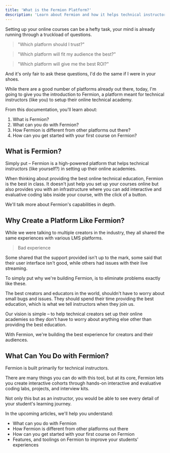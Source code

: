 ```yaml
---
title: 'What is the Fermion Platform?'
description: 'Learn about Fermion and how it helps technical instructors create online academies'
---
```


Setting up your online courses can be a hefty task, your mind is already running through a truckload of questions.

> "Which platform should I trust?"

> "Which platform will fit my audience the best?"

> "Which platform will give me the best ROI?"

And it's only fair to ask these questions, I'd do the same if I were in your shoes.

While there are a good number of platforms already out there, today, I'm going to give you the introduction to Fermion, a platform meant for technical instructors (like you) to setup their online technical academy.

From this documentation, you'll learn about:

1. What is Fermion?
2. What can you do with Fermion?
3. How Fermion is different from other platforms out there?
4. How can you get started with your first course on Fermion?

## What is Fermion?

Simply put – Fermion is a high-powered platform that helps technical instructors (like yourself?) in setting up their online academies.

When thinking about providing the best online technical education, Fermion is the best in class. It doesn't just help you set up your courses online but also provides you with an infrastructure where you can add interactive and evaluative coding labs inside your course, with the click of a button.

We'll talk more about Fermion's capabilities in depth.

## Why Create a Platform Like Fermion?

While we were talking to multiple creators in the industry, they all shared the same experiences with various LMS platforms.

> Bad experience

Some shared that the support provided isn't up to the mark, some said that their user interface isn't good, while others had issues with their live streaming.

To simply put why we're building Fermion, is to eliminate problems exactly like these.

The best creators and educators in the world, shouldn't have to worry about small bugs and issues. They should spend their time providing the best education, which is what we tell instructors when they join us.

Our vision is simple – to help technical creators set up their online academies so they don't have to worry about anything else other than providing the best education.

With Fermion, we're building the best experience for creators and their audiences.

## What Can You Do with Fermion?

Fermion is built primarily for technical instructors.

There are many things you can do with this tool, but at its core, Fermion lets you create interactive cohorts through hands-on interactive and evaluative coding labs, projects, and interview kits.

Not only this but as an instructor, you would be able to see every detail of your student's learning journey.

In the upcoming articles, we'll help you understand:

-   What can you do with Fermion
-   How Fermion is different from other platforms out there
-   How can you get started with your first course on Fermion
-   Features, and toolings on Fermion to improve your students' experiences
